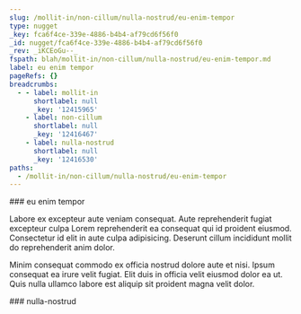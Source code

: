 ```yaml
---
slug: /mollit-in/non-cillum/nulla-nostrud/eu-enim-tempor
type: nugget
_key: fca6f4ce-339e-4886-b4b4-af79cd6f56f0
_id: nugget/fca6f4ce-339e-4886-b4b4-af79cd6f56f0
_rev: _iKCEoGu--_
fspath: blah/mollit-in/non-cillum/nulla-nostrud/eu-enim-tempor.md
label: eu enim tempor
pageRefs: {}
breadcrumbs:
  - - label: mollit-in
      shortlabel: null
      _key: '12415965'
    - label: non-cillum
      shortlabel: null
      _key: '12416467'
    - label: nulla-nostrud
      shortlabel: null
      _key: '12416530'
paths:
  - /mollit-in/non-cillum/nulla-nostrud/eu-enim-tempor
---
```


<NuggetArea>
<Nugget slug="/mollit-in/non-cillum/nulla-nostrud/eu-enim-tempor" type="nugget" _key="fca6f4ce-339e-4886-b4b4-af79cd6f56f0" _id="nugget/fca6f4ce-339e-4886-b4b4-af79cd6f56f0" _rev="_iKCEoGu--_" fspath="blah/mollit-in/non-cillum/nulla-nostrud/eu-enim-tempor.md" label="eu enim tempor" paths="/mollit-in/non-cillum/nulla-nostrud/eu-enim-tempor">
<NuggetBody>
### eu enim tempor

Labore ex excepteur aute veniam consequat. Aute reprehenderit fugiat excepteur culpa Lorem reprehenderit ea consequat qui id proident eiusmod. Consectetur id elit in aute culpa adipisicing. Deserunt cillum incididunt mollit do reprehenderit anim dolor.

Minim consequat commodo ex officia nostrud dolore aute et nisi. Ipsum consequat ea irure velit fugiat. Elit duis in officia velit eiusmod dolor ea ut. Quis nulla ullamco labore est aliquip sit proident magna velit dolor.

</NuggetBody>
<Breadcrumbs>
<Crumbs>
<Crumb _key="12415965" label="mollit-in" /><Crumb _key="12416467" label="non-cillum" /><Crumb _key="12416530" label="nulla-nostrud" />
</Crumbs>
</Breadcrumbs>
</Nugget>

<NuggetsInbound>
</NuggetsInbound>
<NuggetsOutbound>
</NuggetsOutbound>
</NuggetArea>
<PassagesInbound>
<Passage direction="inbound" type="passage" _key="12416530" _id="passage/12416530" _rev="_iKCEoGm--A" label="nulla-nostrud" passage="nulla-nostrud" fspath="blah/mollit-in/non-cillum/nulla-nostrud" paths="/mollit-in/non-cillum/nulla-nostrud" slug="/mollit-in/non-cillum/nulla-nostrud">
<NuggetBody>
### nulla-nostrud

</NuggetBody>
<Breadcrumbs>
<Crumbs>
<Crumb _key="12415965" label="mollit-in" /><Crumb _key="12416467" label="non-cillum" />
</Crumbs>
</Breadcrumbs>
</Passage>

</PassagesInbound>
<PassagesOutbound>
</PassagesOutbound>